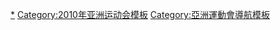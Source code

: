 {{Navbox
|bodyclass=hlist

|name = 2010年亞洲運動會項目
|title = [[2010年亚洲运动会]]比賽項目
|titlestyle = background:#BFD7FF;
|list1 = 

*[[2010年亞洲運動會棋類比賽|棋類]]（[[2010年亞洲運動會象棋比賽|象棋]]
*[[2010年亞洲運動會國際象棋比賽|-{zh-tw:西洋棋;zh-hans:国际象棋;zh-hk:國際象棋}-]]
*[[2010年亞洲運動會圍棋比賽|圍棋]]）
*水上項目（[[2010年亞洲運動會游泳比賽|游泳]]
* [[2010年亞洲運動會跳水比賽|跳水]]
*[[2010年亞洲運動會水球比賽|水球]]
*[[2010年亞洲運動會花樣游泳比賽|-{zh-hans:花样游泳;zh-hk:花樣游泳;zh-tw:水上芭蕾;}-]]）
*[[2010年亞洲運動會射箭比賽|射箭]]
*[[2010年亞洲運動會田徑比賽|田徑]]
*[[2010年亞洲運動會羽毛球比賽|-{zh-tw:羽球;zh-hant:羽毛球;zh-hans:羽毛球}-]]
*[[2010年亞洲運動會棒球比賽|棒球]]
*[[2010年亞洲運動會籃球比賽|籃球]]
*[[2010年亞洲運動會拳擊比賽|拳擊]]
*[[2010年亞洲運動會保齡球比賽|保齡球]]
*[[2010年亞洲運動會台球比賽|-{zh-tw:撞球;zh-cn:台球;zh-hk:桌球}-]]
*[[2010年亞洲運動會馬術比賽|馬術]]
*[[2010年亞洲運動會自行車比賽|-{zh-tw:自由車;zh-hans:自行车;zh-hant:自行車;zh-hk:單車;zh-mo:單車;}-]]
*[[2010年亞洲運動會擊劍比賽|-{zh-hans:击剑;zh-hk:劍擊;zh-tw:擊劍;}-]]
*[[2010年亞洲運動會足球比賽|足球]]
*[[2010年亞洲運動會皮划艇比賽|-{zh-tw:輕艇;zh-hans:皮划艇;zh-hk:皮划艇}-]]
*[[2010年亞洲運動會體操比賽|體操]]
*[[2010年亞洲運動會板球比賽|板球]]
*[[2010年亞洲運動會手球比賽|手球]]
*[[2010年亞洲運動會曲棍球比賽|曲棍球]]
*[[2010年亞洲運動會體育舞蹈比賽|體育舞蹈]]
*[[2010年亞洲運動會柔道比賽|柔道]]
*[[2010年亞洲運動會現代五項比賽|現代五項]]
*[[2010年亞洲運動會賽艇比賽|-{zh-tw:划船;zh-hans:赛艇;zh-hk:賽艇}-]]
*[[2010年亞洲運動會帆船比賽|帆船]]
*[[2010年亞洲運動會射擊比賽|射擊]]
*[[2010年亞洲運動會壘球比賽|壘球]]
*[[2010年亞洲運動會乒乓球比賽|-{zh-hans:乒乓球;zh-hk:乒乓球;zh-tw:桌球}-]]
*[[2010年亞洲運動會跆拳道比賽|跆拳道]]
*[[2010年亞洲運動會網球比賽|網球]]（[[2010年亞洲運動會軟式網球比賽|軟式網球]]）
*[[2010年亞洲運動會鐵人三項比賽|鐵人三項]]
*[[2010年亞洲運動會排球比賽|排球]]
*[[2010年亞洲運動會舉重比賽|舉重]]
*[[2010年亞洲運動會摔跤比賽|-{zh-tw:角力;zh-hant:摔跤;zh-hans:摔跤}-]]
*[[2010年亞洲運動會龍舟比賽|龍舟]]
*[[2010年亞洲運動會高爾夫球比賽|高爾夫球]]
*[[2010年亞洲運動會卡巴迪比賽|卡巴迪]]
*[[2010年亞洲運動會空手道比賽|空手道]]
*[[2010年亞洲運動會輪滑比賽|-{zh-tw:滑輪溜冰;zh-hant:滾軸溜冰;zh-hans:轮滑}-]]
*[[2010年亞洲運動會橄欖球比賽|-{zh-hans:橄榄球;zh-hk:欖球;zh-tw:橄欖球}-]]
*[[2010年亞洲運動會藤球比賽|藤球]]
*[[2010年亞洲運動會武術比賽|武術]]
*[[2010年亞洲運動會壁球比賽|壁球]]
}}<noinclude>
[[Category:2010年亚洲运动会比赛项目|*]]
[[Category:2010年亚洲运动会模板]]
[[Category:亞洲運動會導航模板]]
</noinclude>